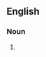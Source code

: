 {{also|palæontologists}}

==English==

===Noun===
{{head|en|noun form}}

# {{plural of|palaeontologist|lang=en}}